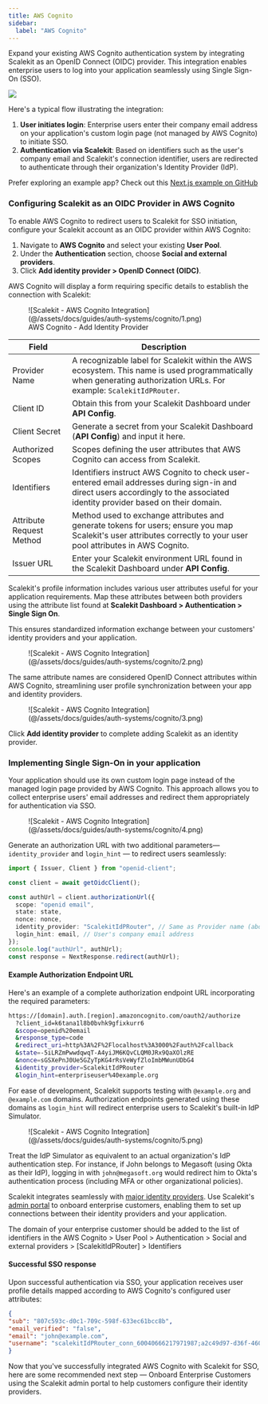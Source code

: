 ```yaml
---
title: AWS Cognito
sidebar:
  label: "AWS Cognito"
---
```



Expand your existing AWS Cognito authentication system by integrating Scalekit as an OpenID Connect (OIDC) provider. This integration enables enterprise users to log into your application seamlessly using Single Sign-On (SSO).

![](@/assets/docs/guides/auth-systems/cognito/0.png)

Here's a typical flow illustrating the integration:
1.  **User initiates login**: Enterprise users enter their company email address on your application's custom login page (not managed by AWS Cognito) to initiate SSO.
2.  **Authentication via Scalekit**: Based on identifiers such as the user's company email and Scalekit's connection identifier, users are redirected to authenticate through their organization's Identity Provider (IdP).

Prefer exploring an example app? Check out this [Next.js example on GitHub](https://github.com/saif-at-scalekit/cognito-scalekit)

### Configuring Scalekit as an OIDC Provider in AWS Cognito

To enable AWS Cognito to redirect users to Scalekit for SSO initiation, configure your Scalekit account as an OIDC provider within AWS Cognito:

1.  Navigate to **AWS Cognito** and select your existing **User Pool**.
2.  Under the **Authentication** section, choose **Social and external providers**.
3.  Click **Add identity provider > OpenID Connect (OIDC)**.

AWS Cognito will display a form requiring specific details to establish the connection with Scalekit:


<figure>
  ![Scalekit - AWS Cognito Integration](@/assets/docs/guides/auth-systems/cognito/1.png)
  <figcaption>AWS Cognito - Add Identity Provider</figcaption>
</figure>

| **Field**             | **Description**                                                                                     |
|-----------------------|-----------------------------------------------------------------------------------------------------|
| Provider Name     | A recognizable label for Scalekit within the AWS ecosystem. This name is used programmatically when generating authorization URLs. For example: `ScalekitIdPRouter`. |
| Client ID         | Obtain this from your Scalekit Dashboard under **API Config**.                                    |
| Client Secret     | Generate a secret from your Scalekit Dashboard (**API Config**) and input it here.                |
| Authorized Scopes | Scopes defining the user attributes that AWS Cognito can access from Scalekit.                   |
| Identifiers       | Identifiers instruct AWS Cognito to check user-entered email addresses during sign-in and direct users accordingly to the associated identity provider based on their domain. |
| Attribute Request Method | Method used to exchange attributes and generate tokens for users; ensure you map Scalekit's user attributes correctly to your user pool attributes in AWS Cognito. |
| Issuer URL        | Enter your Scalekit environment URL found in the Scalekit Dashboard under **API Config**.         |

Scalekit's profile information includes various user attributes useful for your application requirements. Map these attributes between both providers using the attribute list found at **Scalekit Dashboard > Authentication > Single Sign On**.

This ensures standardized information exchange between your customers' identity providers and your application.

<figure>
  ![Scalekit - AWS Cognito Integration](@/assets/docs/guides/auth-systems/cognito/2.png)
</figure>

The same attribute names are considered OpenID Connect attributes within AWS Cognito, streamlining user profile synchronization between your app and identity providers.

<figure>
  ![Scalekit - AWS Cognito Integration](@/assets/docs/guides/auth-systems/cognito/3.png)
</figure>

Click **Add identity provider** to complete adding Scalekit as an identity provider.

### Implementing Single Sign-On in your application

Your application should use its own custom login page instead of the managed login page provided by AWS Cognito. This approach allows you to collect enterprise users' email addresses and redirect them appropriately for authentication via SSO.

<figure>
  ![Scalekit - AWS Cognito Integration](@/assets/docs/guides/auth-systems/cognito/4.png)
</figure>

Generate an authorization URL with two additional parameters— `identity_provider` and `login_hint` — to redirect users seamlessly:

```typescript title="Example Code"
import { Issuer, Client } from "openid-client";

const client = await getOidcClient();

const authUrl = client.authorizationUrl({
  scope: "openid email",
  state: state,
  nonce: nonce,
  identity_provider: "ScalekitIdPRouter", // Same as Provider name (above)
  login_hint: email, // User's company email address
});
console.log("authUrl", authUrl);
const response = NextResponse.redirect(authUrl);
```

#### Example Authorization Endpoint URL

Here's an example of a complete authorization endpoint URL incorporating the required parameters:

```sh
https://[domain].auth.[region].amazoncognito.com/oauth2/authorize
  ?client_id=k6tana1l8b0bvhk9gfixkurr6
  &scope=openid%20email
  &response_type=code
  &redirect_uri=http%3A%2F%2Flocalhost%3A3000%2Fauth%2Fcallback
  &state=-5iLRZmPwwdqwqT-A4yiJM6KQvCLQM0JRx9QaXOlzRE
  &nonce=sGSXePnJ0Ue5GZyTpKG4rRsVeWyfZloImbMWunUDbG4
  &identity_provider=ScalekitIdPRouter
  &login_hint=enterpriseuser%40example.org
```

For ease of development, Scalekit supports testing with `@example.org` and `@example.com` domains. Authorization endpoints generated using these domains as `login_hint` will redirect enterprise users to Scalekit's built-in IdP Simulator.

<figure>
  ![Scalekit - AWS Cognito Integration](@/assets/docs/guides/auth-systems/cognito/5.png)
</figure>


Treat the IdP Simulator as equivalent to an actual organization's IdP authentication step. For instance, if John belongs to Megasoft (using Okta as their IdP), logging in with `john@megasoft.org` would redirect him to Okta's authentication process (including MFA or other organizational policies).

Scalekit integrates seamlessly with [major identity providers](/integrations). Use Scalekit's [admin portal](/manual/fundamentals/admin-portal/) to onboard enterprise customers, enabling them to set up connections between their identity providers and your application.

<Aside>

The domain of your enterprise customer should be added to the list of identifiers in the AWS Cognito > User Pool > Authentication > Social and external providers > [ScalekitIdPRouter] > Identifiers

</Aside>

#### Successful SSO response

Upon successful authentication via SSO, your application receives user profile details mapped according to AWS Cognito's configured user attributes:

```json title="Successful SSO response" showLineNumbers=false
{
"sub": "807c593c-d0c1-709c-598f-633ec61bcc8b",
"email_verified": "false",
"email": "john@example.com",
"username": "scalekitIdPRouter_conn_60040666217971987;a2c49d97-d36f-460f-97c2-87eb295095af"
}
```

Now that you've successfully integrated AWS Cognito with Scalekit for SSO, here are some recommended next step — Onboard Enterprise Customers using the Scalekit admin portal to help customers configure their identity providers.